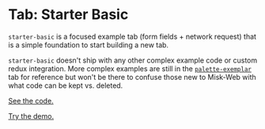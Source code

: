 # Tab: Starter Basic

`starter-basic` is a focused example tab (form fields + network request) that is a simple foundation to start building a new tab.

`starter-basic` doesn't ship with any other complex example code or custom redux integration. More complex examples are still in the [`palette-exemplar`](/docs/examples/palette-exemplar) tab for reference but won't be there to confuse those new to Misk-Web with what code can be kept vs. deleted.

[See the code.](https://github.com/cashapp/misk-web/tree/master/examples/tabs/starter-basic)

[Try the demo.](/examples/tabs/starter-basic/demo/)
